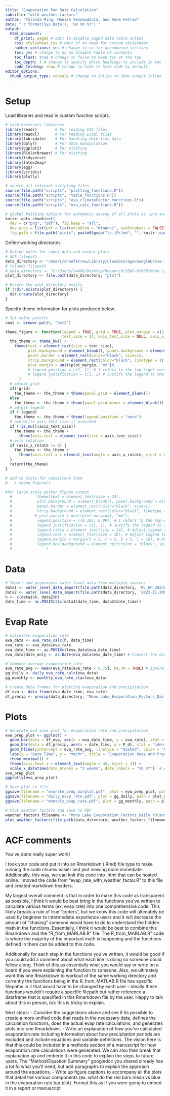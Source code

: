 ```yaml
---
title: "Evaporation Pan Rate Calculation"
subtitle: "with weather factors"
author: "Yolanda Ming, Manish Venumuddula, and Anne Fetrow"
date: "`r format(Sys.Date(), '%d %b %Y')`"
output:
  html_document: 
    df_print: paged # omit to disable paged data table output
    css: stylesheet.css # omit if no need for custom stylesheet
    number_sections: yes # change to no for unnumbered sections
    toc: yes # change to no to disable table of contents
    toc_float: true # change to false to keep toc at the top
    toc_depth: 3 # change to specify which headings to include in toc
    code_folding: show # change to hide to hide code by default
editor_options:
  chunk_output_type: console # change to inline to show output inline
---
```


# Setup
Load libraries and read in custom function scripts.
```r
# Load necessary libraries
library(readr)        # For reading CSV files
library(readxl)       # For reading Excel files
library(lubridate)    # For handling date-time data
library(dplyr)        # For data manipulation
library(ggplot2)      # For plotting
library(RColorBrewer) # For plotting
library(tidyverse) 
library(latex2exp)
library(egg)
library(viridis)
library(plotly)

# source all relevant scripting files
source(file.path("scripts", "plotting_functions.R"))
source(file.path("scripts", "table_functions.R"))
source(file.path("scripts", "eva_climateFactor_functions.R"))
source(file.path("scripts", "eva_calc_functions.R"))

# global knitting options for automatic saving of all plots as .png and .pdf
knitr::opts_chunk$set(
  dev = c("png", "pdf"), fig.keep = "all",
  dev.args = list(pdf = list(encoding = "WinAnsi", useDingbats = FALSE)),
  fig.path = file.path("plots", paste0(gsub("\\.[Rr]md", "", knitr::current_input()), "_"))  )
```

Define working directories
```r
# Define paths for input data and output plots
# ACF filepath
data_directory <- "/Users/annefetrow/Library/CloudStorage/GoogleDrive-fetrowa@gmail.com/Shared drives/Mono Lake Hydrology Project/Supplies & Equipment/Evaporation Pan/Data processing/Mono-Evap-Pan/data/eva pan"
# Yolanda filepath
# data_directory <- "C:/Users/24468/Desktop/Research/SEAS-HYDRO/Mono Lake/Mono-Evap-Pan/data/eva pan"
plot_directory <- file.path(data_directory, "plot")

# Ensure the plot directory exists
if (!dir.exists(plot_directory)) {
  dir.create(plot_directory)
}
```

Specify theme information for plots produced below.
```r
# Set color palette
coul <- brewer.pal(5, "Set2")

theme_figure <- function(legend = TRUE, grid = TRUE, plot_margin = c(1, 1, 1, 1), 
                         text_size = 14, axis_text_size = NULL, axis_x_rotate = 0) { # changed font size from 12 to 18 for AGU
  the_theme <- theme_bw() +
    theme(text = element_text(size = text_size),
          plot.background = element_blank(), panel.background = element_blank(),
          panel.border = element_rect(color="black", size=1),
          strip.background = element_rect(color="black", linetype = 1),
          plot.margin = unit(plot_margin, "mm")#, 
          # legend.position = c(1, 1), # 1 refers to the top-right corner
          # legend.justification = c(1, 1) # Justify the legend to the top-right corner
      )
  # adjust grid
  if(!grid)
    the_theme <- the_theme + theme(panel.grid = element_blank())
  else
    the_theme <- the_theme + theme(panel.grid.minor = element_blank())
  # adjust legend
  if (!legend)
    the_theme <- the_theme + theme(legend.position = "none")
  # overwrite axis text size if provided
  if (!is.null(axis_text_size))
    the_theme <- the_theme +
      theme(axis.text = element_text(size = axis_text_size))
  # axis rotation
  if (axis_x_rotate != 0) {
    the_theme <- the_theme +
      theme(axis.text.x = element_text(angle = axis_x_rotate, vjust = 0.5, hjust = 1))
  }
  return(the_theme)
} 

# add to plots for consistent them
#   + theme_figure()

#for large scale poster figure output
  #           theme(text = element_text(size = 24),
  #           plot.background = element_blank(), panel.background = element_blank(),
  #           panel.border = element_rect(color="black", size=1),
  #           strip.background = element_rect(color="black", linetype = 1),
  #          # plot.margin = unit(plot_margin=1, "mm"), 
  #           legend.position = c(0.195, 0.90), # 1 refers to the top-right corner, c(0.195, 0.98),
  #           legend.justification = c(1, 1), # Justify the legend to the top-right corner
  #           legend.title = element_text(size = 24), # Adjust legend title font size
  #           legend.text = element_text(size = 20), # Adjust legend text font size
  #           legend.margin = margin(t = 5, r = 5, b = 5, l = 10), # Adjust legend margin
  #           legend.box.background = element_rect(color = "black", size = 1) # Add a black box around the legend
  #               )
```

# Data
```r
# Import and preprocess water level data from multiple sources
data1 <- water_level_data_import(file.path(data_directory, 'ML_EP_20230907.csv'))
data2 <- water_level_data_import(file.path(data_directory, '2023-11-2MLevap (2).csv'))
h <- c(data1$h, data2$h)
date_time <- as.POSIXct(c(data1$date_time, data2$date_time))
```

# Evap Rate 
```r
# Calculate evaporation rate
eva_data <- eva_rate_calc(h, date_time)
eva_rate <- eva_data$eva_rate
eva_date_time <- as.POSIXct(eva_data$eva_date_time)
eva_data$date_only <- as.Date(eva_data$eva_date_time) # Convert the eva_date_time column to Date objects to remove the time component

# Compute average evaporation rate
eva_rate_avg <- mean(eva_rate[eva_rate < 0.75], na.rm = TRUE) # Ignore evaporation that is larger than 0.75 mm/hr
gg_daily <- daily_eva_rate_calc(eva_data)
gg_monthly <- monthly_eva_rate_clac(eva_data)

# Create data frames for plotting evaporation and precipitation
df_eva <- data.frame(eva_date_time, eva_rate)
df_precip <- precip(data_directory, "Mono Lake_Evaporation_Factors_Daily_Yolanda.xlsx")
```

# Plots
```r
# Generate and save plot for evaporation rate and precipitation
eva_prep_plot <- ggplot() +
  geom_bar(data = df_eva, aes(x = eva_date_time, y = eva_rate), stat = "identity", fill = "blue", color = "blue") +
  geom_bar(data = df_precip, aes(x = date_time, y = P_d), stat = "identity", fill = "red", color = "red") +
  geom_hline(yintercept = eva_rate_avg, linetype = "dashed", color = "blue") +
  labs(x = "Date Time", y = "mm/hr", title = "Evaporation Rate and Precipitation") +
  theme_minimal() +
  theme(axis.text.x = element_text(angle = 45, hjust = 1)) +
  scale_x_datetime(date_breaks = "2 weeks", date_labels = "%b %Y")  # Adjust date_breaks as needed
eva_prep_plot
ggplotly(eva_prep_plot)

# Save plot to file
ggsave(filename = "evarate_prep_barplot.pdf", plot = eva_prep_plot, path = plot_directory, device = "pdf", width = 9, height = 6)
ggsave(filename = "daily_evap_rate.pdf", plot = gg_daily, path = plot_directory, device = "pdf", width = 9, height = 6)
ggsave(filename = "monthly_evap_rate.pdf", plot = gg_monthly, path = plot_directory, device = "pdf", width = 9, height = 6)

# Plot weather factors and save to PDF
weather_factors_filename <- "Mono Lake_Evaporation_Factors_Daily_Yolanda.xlsx"
plot_weather_factors(file.path(data_directory, weather_factors_filename), plot_directory)
```

# ACF comments
You've done really super work! 

I took your code and put it into an Rmarkdown (.Rmd) file type to make running the code chunks easier and plot viewing more immediate. Additionally, this way, we can knit this code into .html that can be hosted online. I moved the code from "evap_rate_with_weather_factor.R" to this file and created markdown headers.

My largest overall comment is that in order to make this code as transparent as possible, I think it would be best bring in the functions you've written to calculate various terms (ex: evap rate) into one comprehensive code. This likely breaks a rule of true "coders", but we know this code will ultimately be used by beginner to intermediate experience users and it will decrease the amount of "chasing" someone would have to do to understand the hidden math in the functions. Essentially, I think it would be best to combine this Rmarkdown and the "R_from_MARLAB.R" file. The R_from_MARLAB.R" code is where the majority of the important math is happening and the functions defined in there can be added to this code.

Additionally for each step in the functions you've written, it would be good if you could add a comment about what each line is doing so someone could follow along. Think of this as essentially what you would say or write on a board if you were explaining the function to someone. 
Also, we ultimately want this one Rmarkdown to workout of the same working directory and currently the functions being in the R_from_MATLAB.R file has specific filepaths in it that would have to be changed by each user -- ideally these functions wouldn't require a specific filepath but rather reference a dataframe that is specified in this Rmarkdown file by the user. Happy to talk about this in person, b/c this is tricky to explain.

Next steps:
- Consider the suggestions above and see if its possible to create a more unified code that reads in the necessary data, defines the calculation functions, does the actual evap rate calculations, and generates plots into one Rmarkdown.
- Write an explanation of how you've calculated evaporation rate including information about how precipitation periods are excluded and include equations and variable definitions. The vision here is that this could be included in a methods section of a manuscript for how evaporation rate calculations were generated. We can also then break that explanation up and embedd it in this code to explain the steps to future users. The "Method/Equation Summary" googledoc you shared already has a lot fo what you'll need, but add paragraphs to explain the approach around the equations. 
- Write up figure captions to accompany all the plots that detail the various components (ex: what do the red bars mean vs blue in the evaporation rate bar plot). Format this as if you were going to embed it in a report or manuscript
